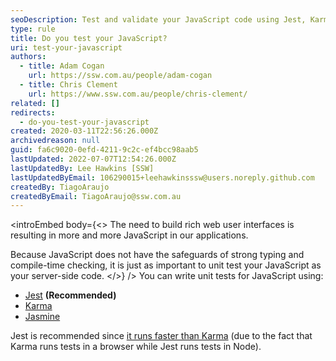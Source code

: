 ```yaml
---
seoDescription: Test and validate your JavaScript code using Jest, Karma, or Jasmine to ensure robust web applications.
type: rule
title: Do you test your JavaScript?
uri: test-your-javascript
authors:
  - title: Adam Cogan
    url: https://ssw.com.au/people/adam-cogan
  - title: Chris Clement
    url: https://www.ssw.com.au/people/chris-clement/
related: []
redirects:
  - do-you-test-your-javascript
created: 2020-03-11T22:56:26.000Z
archivedreason: null
guid: fa6c9020-0efd-4211-9c2c-ef4bcc98aab5
lastUpdated: 2022-07-07T12:54:26.000Z
lastUpdatedBy: Lee Hawkins [SSW]
lastUpdatedByEmail: 106290015+leehawkinsssw@users.noreply.github.com
createdBy: TiagoAraujo
createdByEmail: TiagoAraujo@ssw.com.au
---
```


<introEmbed
  body={<>
The need to build rich web user interfaces is resulting in more and more JavaScript in our applications.

Because JavaScript does not have the safeguards of strong typing and compile-time checking, it is just as important to unit test your JavaScript as your server-side code.
  </>}
/>
You can write unit tests for JavaScript using:

- [Jest](https://jestjs.io/) **(Recommended)**
- [Karma](https://karma-runner.github.io/latest/index.html)
- [Jasmine](https://jasmine.github.io/)

Jest is recommended since [it runs faster than Karma](https://charith-hettiarachchi.medium.com/why-use-jest-over-karma-for-angular-testing-b56ffa82f8) (due to the fact that Karma runs tests in a browser while Jest runs tests in Node).
